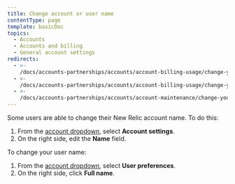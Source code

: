 ```yaml
---
title: Change account or user name
contentType: page
template: basicDoc
topics:
  - Accounts
  - Accounts and billing
  - General account settings
redirects:
  - >-
    /docs/accounts-partnerships/accounts/account-billing-usage/change-your-account-name
  - >-
    /docs/accounts-partnerships/accounts/account-billing-usage/change-your-new-relic-account-name
  - >-
    /docs/accounts-partnerships/accounts/account-maintenance/change-your-new-relic-account-name
---
```


Some users are able to change their New Relic account name. To do this:

1. From the [account dropdown](/docs/accounts-partnerships/education/getting-started-new-relic/glossary#account-dropdown), select **Account settings**.
2. On the right side, edit the **Name** field.

To change your user name:

1. From the [account dropdown](/docs/accounts-partnerships/education/getting-started-new-relic/glossary#account-dropdown), select **User preferences**.
2. On the right side, click **Full name**.
